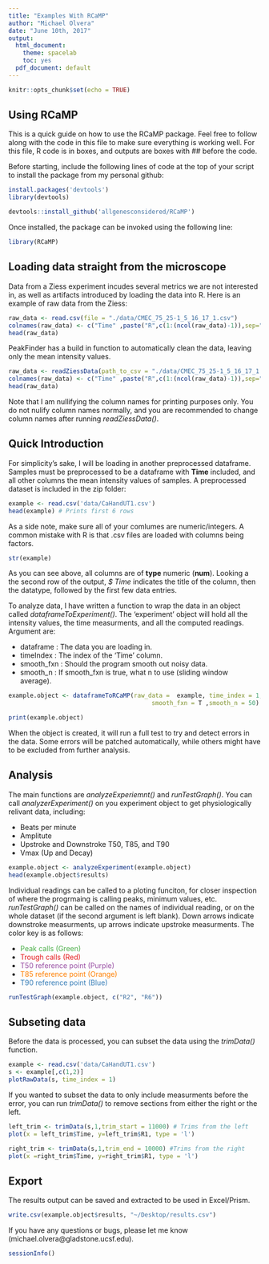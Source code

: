 ```yaml
---
title: "Examples With RCaMP"
author: "Michael Olvera"
date: "June 10th, 2017"
output:
  html_document:
    theme: spacelab
    toc: yes
  pdf_document: default
---
```


```r
knitr::opts_chunk$set(echo = TRUE)

```

## Using RCaMP

This is a quick guide on how to use the RCaMP package. Feel free to follow along with the code in this file to make sure everything is working well. For this file, R code is in boxes, and outputs are boxes with ## before the code.

Before starting, include the following lines of code at the top of your script to install the package from my personal github:

```r
install.packages('devtools')
library(devtools)

devtools::install_github('allgenesconsidered/RCaMP')
```

Once installed, the package can be invoked using the following line:
```r
library(RCaMP)
```

## Loading data straight from the microscope

Data from a Ziess experiment incudes several metrics we are not interested in, as well as artifacts introduced by loading the data into R. Here is an example of raw data from the Ziess:

```r
raw_data <- read.csv(file = "./data/CMEC_75_25-1_5_16_17_1.csv")
colnames(raw_data) <- c("Time" ,paste("R",c(1:(ncol(raw_data)-1)),sep="")) # Changes colnames (Time, R1, R2, ... Rn)
head(raw_data)
```

PeakFinder has a build in function to automatically clean the data, leaving only the mean intensity values. 

```r
raw_data <- readZiessData(path_to_csv = "./data/CMEC_75_25-1_5_16_17_1.csv", time_index = 1, grep_keyword = "IntensityMean")
colnames(raw_data) <- c("Time" ,paste("R",c(1:(ncol(raw_data)-1)),sep=""))
head(raw_data)
```

Note that I am nullifying the column names for printing purposes only. You do not nulify column names normally, and you are recommended to change column names after running *readZiessData()*.

## Quick Introduction

For simplicity's sake, I will be loading in another preprocessed dataframe. Samples must be preprocessed to be a dataframe with **Time**
included, and all other columns the mean intensity values of samples. A preprocessed dataset is included in the zip folder:

```r
example <- read.csv('data/CaHandUT1.csv')
head(example) # Prints first 6 rows
```

As a side note, make sure all of your comlumes are numeric/integers. A common mistake with R is that .csv files are loaded with columns being factors. 

```r
str(example)
```

As you can see above, all columns are of **type** numeric (**num**). Looking a the second row of the output, *$ Time* indicates the title of the column, then the datatype, followed by the first few data entries. 

To analyze data, I have written a function to wrap the data in an object called *dataframeToExperiment()*. The 'experiment' object will hold all the intensity values, the time measurments, and all the computed readings. Argument are:

  *   dataframe : The data you are loading in.
  *   timeIndex : The index of the 'Time' column.
  *   smooth_fxn : Should the program smooth out noisy data.
  *   smooth_n : If smooth_fxn is true, what n to use (sliding window average).

```r
example.object <- dataframeToRCaMP(raw_data =  example, time_index = 1,
                                        smooth_fxn = T ,smooth_n = 50)

print(example.object)
```

When the object is created, it will run a full test to try and detect errors in the data. Some errors will be patched automatically, while others might have to be excluded from further analysis. 

## Analysis

The main functions are *analyzeExperiemnt()* and *runTestGraph()*. You can call *analyzerExperiment()* on you experiment object to get physiologically relivant data, including:

  *   Beats per minute
  *   Amplitute
  *   Upstroke and Downstroke T50, T85, and T90
  *   Vmax (Up and Decay)

```r
example.object <- analyzeExperiment(example.object)
head(example.object$results)
```

Individual readings can be called to a ploting funciton, for closer inspection of where the progrmaing is calling peaks, minimum values, etc. *runTestGraph()* can be called on the names of individual reading, or on the whole dataset (if the second argument is left blank). Down arrows indicate downstroke measurments, up arrows indicate upstroke measurments. The color key is as follows:

  *   <span style="color:#4daf4a">Peak calls (Green)</span>
  *   <span style="color:#e41a1c">Trough calls (Red)</span>
  *   <span style="color:#984ea3">T50 reference point (Purple)</span>
  *   <span style="color:#ff7f00">T85 reference point (Orange)</span>
  *   <span style="color:#377eb8">T90 reference point (Blue)</span>

```r
runTestGraph(example.object, c("R2", "R6"))
```

## Subseting data

Before the data is processed, you can subset the data using the  *trimData()* function.

```r
example <- read.csv('data/CaHandUT1.csv')
s <- example[,c(1,2)]
plotRawData(s, time_index = 1)
```

If you wanted to subset the data to only include measurments before the error, you can run *trimData()* to remove sections from either the right or the left.

```r

left_trim <- trimData(s,1,trim_start = 11000) # Trims from the left
plot(x = left_trim$Time, y=left_trim$R1, type = 'l')
```



```r
right_trim <- trimData(s,1,trim_end = 10000) #Trims from the right
plot(x =right_trim$Time, y=right_trim$R1, type = 'l')
```


## Export

The results output can be saved and extracted to be used in Excel/Prism. 

```r

write.csv(example.object$results, "~/Desktop/results.csv")
```

If you have any questions or bugs, please let me know (michael.olvera@gladstone.ucsf.edu).

```r
sessionInfo() 
```
